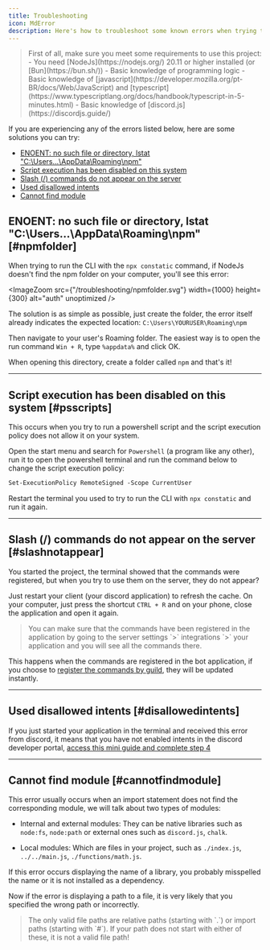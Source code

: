 ```yaml
---
title: Troubleshooting
icon: MdError
description: Here's how to troubleshoot some known errors when trying to use the CLI and Constatic Base
---
```



<Blockquote color="warn" icon={icons.warn}>
    First of all, make sure you meet some requirements to use this project:
    - You need [NodeJs](https://nodejs.org/) 20.11 or higher installed (or [Bun](https://bun.sh/))
    - Basic knowledge of programming logic
    - Basic knowledge of [javascript](https://developer.mozilla.org/pt-BR/docs/Web/JavaScript) and [typescript](https://www.typescriptlang.org/docs/handbook/typescript-in-5-minutes.html)
    - Basic knowledge of [discord.js](https://discordjs.guide/)
</Blockquote>

If you are experiencing any of the errors listed below, here are some solutions you can try:

- [ENOENT: no such file or directory, lstat "C:\Users\...\AppData\Roaming\npm"](/docs/discord/troubleshooting#npmfolder)
- [Script execution has been disabled on this system](/docs/discord/troubleshooting#psscripts)
- [Slash (/) commands do not appear on the server](/docs/discord/troubleshooting#slashnotappear)
- [Used disallowed intents](/docs/discord/troubleshooting#disallowedintents)
- [Cannot find module](/docs/discord/troubleshooting#cannotfindmodule)

## ENOENT: no such file or directory, lstat "C:\Users\...\AppData\Roaming\npm" [#npmfolder]

When trying to run the CLI with the `npx constatic` command, if NodeJs doesn't find the npm folder on your computer, you'll see this error:

<ImageZoom src={"/troubleshooting/npmfolder.svg"} width={1000} height={300} alt="auth" unoptimized />

The solution is as simple as possible, just create the folder, the error itself already indicates the expected location: `C:\Users\YOURUSER\Roaming\npm`

Then navigate to your user's Roaming folder. The easiest way is to open the run command `Win + R`, type `%appdata%` and click OK.

When opening this directory, create a folder called `npm` and that's it!

---

## Script execution has been disabled on this system [#psscripts]

This occurs when you try to run a powershell script and the script execution policy does not allow it on your system.

Open the start menu and search for `Powershell` (a program like any other), run it to open the powershell terminal and run the command below to change the script execution policy:

```ps
Set-ExecutionPolicy RemoteSigned -Scope CurrentUser
```

Restart the terminal you used to try to run the CLI with `npx constatic` and run it again.

---

## Slash (/) commands do not appear on the server [#slashnotappear]

You started the project, the terminal showed that the commands were registered, but when you try to use them on the server, they do not appear?

Just restart your client (your discord application) to refresh the cache. On your computer, just press the shortcut `CTRL + R` and on your phone, close the application and open it again.

<Blockquote color="info" icon={icons.info}>
    You can make sure that the commands have been registered in the application by going to the server settings `>` integrations `>` your application and you will see all the commands there.
</Blockquote>

This happens when the commands are registered in the bot application, if you choose to [register the commands by guild](/docs/discord/creators/#commandoptions), they will be updated instantly.

---

## Used disallowed intents [#disallowedintents]

If you just started your application in the terminal and received this error from discord, it means that you have not enabled intents in the discord developer portal, [access this mini guide and complete step 4](/docs/discord/guides/application)

---
## Cannot find module [#cannotfindmodule]

This error usually occurs when an import statement does not find the corresponding module, we will talk about two types of modules:

- Internal and external modules: They can be native libraries such as `node:fs`, `node:path` or external ones such as `discord.js`, `chalk`.

- Local modules: Which are files in your project, such as `./index.js`, `../../main.js`, `./functions/math.js`.

If this error occurs displaying the name of a library, you probably misspelled the name or it is not installed as a dependency.

Now if the error is displaying a path to a file, it is very likely that you specified the wrong path or incorrectly.

<Blockquote color="danger" icon={icons.danger}>
    The only valid file paths are relative paths (starting with `.`) or import paths (starting with `#`). If your path does not start with either of these, it is not a valid file path!
</Blockquote>
